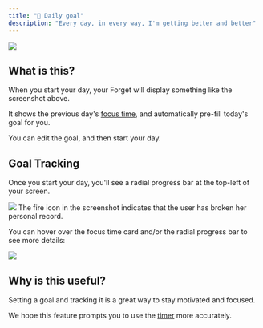 ```yaml
---
title: "🎯 Daily goal"
description: "Every day, in every way, I'm getting better and better"
---
```


<Frame>
  <img
    src="/images/features/daily-goal.png"
    style={{ borderRadius: "0.5rem" }}
  />
</Frame>

## What is this?

When you start your day, your Forget will display something like the
screenshot above.

It shows the previous day's [focus time](/features/focus-time), and automatically pre-fill
today's goal for you.

You can edit the goal, and then start your day.

## Goal Tracking

Once you start your day, you'll see a radial progress bar at the
top-left of your screen.

<Frame>
  <img
    src="/images/features/daily-goal-tracking-unhovered.png"
    style={{ borderRadius: "0.5rem" }}
  />
</Frame>
<Info>
  The fire icon in the screenshot indicates that the user has broken her
  personal record.
</Info>

You can hover over the focus time card and/or the radial progress bar to see more details:

<Frame>
  <img
    src="/images/features/daily-goal-tracking-hovered.png"
    style={{ borderRadius: "0.5rem" }}
  />
</Frame>

## Why is this useful?

Setting a goal and tracking it is a great way to stay motivated and
focused.

We hope this feature prompts you to use the [timer](/features/timer) more
accurately.

